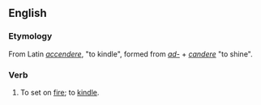 ==English==
===Etymology===
From Latin ''[[accendere]]'', "to kindle", formed from ''[[ad-]]'' + ''[[candere]]'' "to shine".

===Verb===
{{en-infl-reg-consonant|accend||}}
# {{transitive}} {{obsolete}} To set on [[fire]]; to [[kindle]].